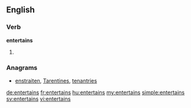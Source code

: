 ==English==

===Verb===
'''entertains'''

# {{third-person singular of|entertain}}

===Anagrams===
* [[enstraiten#English|enstraiten]], [[Tarentines#English|Tarentines]], [[tenantries#English|tenantries]]

[[de:entertains]]
[[fr:entertains]]
[[hu:entertains]]
[[my:entertains]]
[[simple:entertains]]
[[sv:entertains]]
[[vi:entertains]]